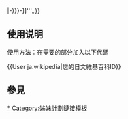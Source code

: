 {{Userbox
  |border-c = #000000
  |border-s = 1
  |id-c     = #FFFFFF
  |id       = [[File:Wikipedia-logo-v2.svg|45px]]
  |info-s   = 9
  |info-c   = #FFFFFF
  |info     = 這個用戶在[[日文維基百科]]中的ID是'''[[:ja:利用者:{{{1|{{PAGENAME}}}}}|-{{{{1|{{PAGENAME}}}}}}-]]'''。}}<includeonly>[[Category:日文維基百科維基人|{{PAGENAME}}]]</includeonly>
<noinclude>



== 使用说明 ==
使用方法：在需要的部分加入以下代碼

<nowiki>{{User ja.wikipedia|您的日文維基百科ID}}</nowiki>

== 參見 ==
[[Category:日文維基百科維基人|*]]
[[Category:姊妹計劃鏈接模板]]
</noinclude>